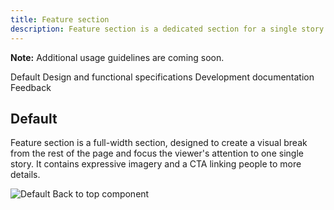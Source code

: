 ```yaml
---
title: Feature section
description: Feature section is a dedicated section for a single story.
---
```



<ComponentDescription name="Feature section" type="layout" />

<InlineNotification>

**Note:** Additional usage guidelines are coming soon.

</InlineNotification>

<AnchorLinks>

<AnchorLink>Default</AnchorLink>
<AnchorLink>Design and functional specifications</AnchorLink>
<AnchorLink>Development documentation</AnchorLink>
<AnchorLink>Feedback</AnchorLink>

</AnchorLinks>


## Default

Feature section is a full-width section, designed to create a visual break from the rest of the page and focus the viewer's attention to one single story. It contains expressive imagery and a CTA linking people to more details.

![Default Back to top component](../../images/component/feature-section/feature-section.png)


<ComponentFooter name="Feature section" type="layout" />

